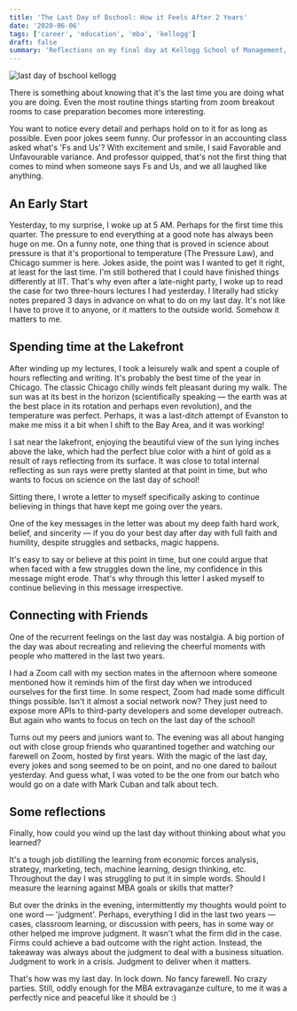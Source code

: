 ```yaml
---
title: 'The Last Day of Bschool: How it Feels After 2 Years'
date: '2020-06-06'
tags: ['career', 'education', 'mba', 'kellogg']
draft: false
summary: 'Reflections on my final day at Kellogg School of Management, from early morning preparations to evening celebrations, and the key learnings from two years of business school.'
---
```


![last day of bschool kellogg](/static/images/kellogg.jpg)

There is something about knowing that it's the last time you are doing what you are doing. Even the most routine things starting from zoom breakout rooms to case preparation becomes more interesting.

You want to notice every detail and perhaps hold on to it for as long as possible. Even poor jokes seem funny. Our professor in an accounting class asked what's 'Fs and Us'? With excitement and smile, I said Favorable and Unfavourable variance. And professor quipped, that's not the first thing that comes to mind when someone says Fs and Us, and we all laughed like anything.

## An Early Start

Yesterday, to my surprise, I woke up at 5 AM. Perhaps for the first time this quarter. The pressure to end everything at a good note has always been huge on me. On a funny note, one thing that is proved in science about pressure is that it's proportional to temperature (The Pressure Law), and Chicago summer is here. Jokes aside, the point was I wanted to get it right, at least for the last time. I'm still bothered that I could have finished things differently at IIT. That's why even after a late-night party, I woke up to read the case for two three-hours lectures I had yesterday. I literally had sticky notes prepared 3 days in advance on what to do on my last day. It's not like I have to prove it to anyone, or it matters to the outside world. Somehow it matters to me.

## Spending time at the Lakefront

After winding up my lectures, I took a leisurely walk and spent a couple of hours reflecting and writing. It's probably the best time of the year in Chicago. The classic Chicago chilly winds felt pleasant during my walk. The sun was at its best in the horizon (scientifically speaking — the earth was at the best place in its rotation and perhaps even revolution), and the temperature was perfect. Perhaps, it was a last-ditch attempt of Evanston to make me miss it a bit when I shift to the Bay Area, and it was working!

I sat near the lakefront, enjoying the beautiful view of the sun lying inches above the lake, which had the perfect blue color with a hint of gold as a result of rays reflecting from its surface. It was close to total internal reflecting as sun rays were pretty slanted at that point in time, but who wants to focus on science on the last day of school!

Sitting there, I wrote a letter to myself specifically asking to continue believing in things that have kept me going over the years.

One of the key messages in the letter was about my deep faith hard work, belief, and sincerity — if you do your best day after day with full faith and humility, despite struggles and setbacks, magic happens.

It's easy to say or believe at this point in time, but one could argue that when faced with a few struggles down the line, my confidence in this message might erode. That's why through this letter I asked myself to continue believing in this message irrespective.

## Connecting with Friends

One of the recurrent feelings on the last day was nostalgia. A big portion of the day was about recreating and relieving the cheerful moments with people who mattered in the last two years.

I had a Zoom call with my section mates in the afternoon where someone mentioned how it reminds him of the first day when we introduced ourselves for the first time. In some respect, Zoom had made some difficult things possible. Isn't it almost a social network now? They just need to expose more APIs to third-party developers and some developer outreach. But again who wants to focus on tech on the last day of the school!

Turns out my peers and juniors want to. The evening was all about hanging out with close group friends who quarantined together and watching our farewell on Zoom, hosted by first years. With the magic of the last day, every jokes and song seemed to be on point, and no one dared to bailout yesterday. And guess what, I was voted to be the one from our batch who would go on a date with Mark Cuban and talk about tech.

## Some reflections

Finally, how could you wind up the last day without thinking about what you learned?

It's a tough job distilling the learning from economic forces analysis, strategy, marketing, tech, machine learning, design thinking, etc. Throughout the day I was struggling to put it in simple words. Should I measure the learning against MBA goals or skills that matter?

But over the drinks in the evening, intermittently my thoughts would point to one word — 'judgment'. Perhaps, everything I did in the last two years — cases, classroom learning, or discussion with peers, has in some way or other helped me improve judgment. It wasn't what the firm did in the case. Firms could achieve a bad outcome with the right action. Instead, the takeaway was always about the judgment to deal with a business situation. Judgment to work in a crisis. Judgment to deliver when it matters.

That's how was my last day. In lock down. No fancy farewell. No crazy parties. Still, oddly enough for the MBA extravaganze culture, to me it was a perfectly nice and peaceful like it should be :)
